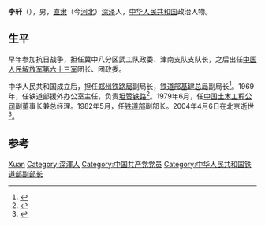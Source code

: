 {{Otheruses|other=名为李轩的其他人物|李轩}}

'''李轩'''（{{bd|1921年||2004年|4月6日}}），男，[[直隶|直隶]]（今[[河北|河北]]）[[深泽|深泽]]人，[[中华人民共和国|中华人民共和国]]政治人物。

== 生平 ==
早年参加抗日战争，担任冀中八分区武工队政委、津南支队支队长，之后出任[[中国人民解放军第六十三军|中国人民解放军第六十三军]]团长、团政委。

中华人民共和国成立后，担任[[郑州铁路局|郑州铁路局]]副局长，[[铁道部基建总局|铁道部基建总局]]副局长<ref>{{cite journal|url=http://www.gov.cn/gongbao/shuju/1962/gwyb196206.pdf|title=国务院命令|author=国务院總理周恩来|journal=《國務院公報》|volume=1962年|issue=第6號 (總號：255)|date=1962年6月9日|access-date=2020年2月27日|archive-date=2015年5月9日|archive-url=https://web.archive.org/web/20150509003018/http://www.gov.cn/gongbao/shuju/1962/gwyb196206.pdf|dead-url=no}}</ref>。1969年，任铁道部援外办公室主任，负责[[坦赞铁路|坦赞铁路]]<ref>{{cite news|title=《坦赞铁路勘测报告》形成探秘|url=http://news.sina.com.cn/c/2008-03-07/160815099304.shtml|accessdate=2015-01-23|newspaper=新浪网|archive-date=2019-06-26|archive-url=https://web.archive.org/web/20190626203005/http://news.sina.com.cn/c/2008-03-07/160815099304.shtml|dead-url=no}}</ref>。1979年6月，任[[中国土木工程公司|中国土木工程公司]]副董事长兼总经理。1982年5月，任[[中华人民共和国铁道部|铁道部]]副部长。2004年4月6日在北京逝世<ref>{{cite news|title=铁道部原副部长李轩逝世|url=http://news.sohu.com/2004/04/19/21/news219882176.shtml|accessdate=2015-01-23|newspaper=搜狐网|archive-date=2015-01-23|archive-url=https://web.archive.org/web/20150123140258/http://news.sohu.com/2004/04/19/21/news219882176.shtml|dead-url=no}}</ref>。

== 参考 ==
{{reflist}}

{{中国政治人物小作品}}

{{Authority control}}
{{DEFAULTSORT:Li李}}
[[Category:李姓|Xuan]]
[[Category:深澤人|Category:深澤人]]
[[Category:中国共产党党员|Category:中国共产党党员]]
[[Category:中华人民共和国铁道部副部长|Category:中华人民共和国铁道部副部长]]